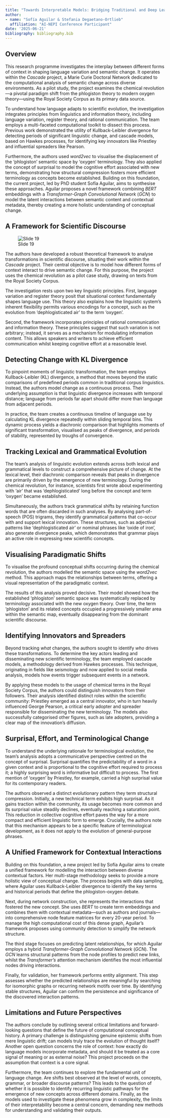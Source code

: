 ```yaml
---
title: "Towards Interpretable Models: Bridging Traditional and Deep Learning Methods for Tracing Linguistic Change in English Scientific Writing"
author:
- name: "Sofía Aguilar & Stefania Degaetano-Ortlieb"
  affiliation: "AI-NEPI Conference Participant"
date: '2025-06-21'
bibliography: bibliography.bib
---
```

## Overview {.unnumbered}

This research programme investigates the interplay between different forms of context in shaping language variation and semantic change. It operates within the *Cascade* project, a Marie Curie Doctoral Network dedicated to the computational analysis of semantic change across diverse environments. As a pilot study, the project examines the chemical revolution—a pivotal paradigm shift from the phlogiston theory to modern oxygen theory—using the Royal Society Corpus as its primary data source.

To understand how language adapts to scientific evolution, the investigation integrates principles from linguistics and information theory, including language variation, register theory, and rational communication. The team employs a multi-faceted computational toolkit to dissect this process. Previous work demonstrated the utility of Kullback-Leibler divergence for detecting periods of significant linguistic change, and cascade models, based on Hawkes processes, for identifying key innovators like Priestley and influential spreaders like Pearson.

Furthermore, the authors used *word2vec* to visualise the displacement of the 'phlogiston' semantic space by 'oxygen' terminology. They also applied the concept of surprisal to model the cognitive effort associated with new terms, demonstrating how structural compression fosters more efficient terminology as concepts become established. Building on this foundation, the current project, led by PhD student Sofía Aguilar, aims to synthesise these approaches. Aguilar proposes a novel framework combining *BERT* embeddings with a *Transformer-Graph Convolutional Network* (*GCN*) to model the latent interactions between semantic content and contextual metadata, thereby creating a more holistic understanding of conceptual change.

## A Framework for Scientific Discourse

![Slide 19](images/ai-nepi_019_slide_19.png)

The authors have developed a robust theoretical framework to analyse transformations in scientific discourse, situating their work within the *Cascade* project. Their central objective is to model how different forms of context interact to drive semantic change. For this purpose, the project uses the chemical revolution as a pilot case study, drawing on texts from the Royal Society Corpus.

The investigation rests upon two key linguistic principles. First, language variation and register theory posit that situational context fundamentally shapes language use. This theory also explains how the linguistic system’s inherent flexibility permits various encodings for a concept, such as the evolution from 'dephlogisticated air' to the term 'oxygen'.

Second, the framework incorporates principles of rational communication and information theory. These principles suggest that such variation is not arbitrary; instead, it serves as a mechanism for modulating information content. This allows speakers and writers to achieve efficient communication whilst keeping cognitive effort at a reasonable level.

## Detecting Change with KL Divergence

To pinpoint moments of linguistic transformation, the team employs Kullback-Leibler (KL) divergence, a method that moves beyond the static comparisons of predefined periods common in traditional corpus linguistics. Instead, the authors model change as a continuous process. Their underlying assumption is that linguistic divergence increases with temporal distance; language from periods far apart should differ more than language from adjacent periods.

In practice, the team creates a continuous timeline of language use by calculating KL divergence repeatedly within sliding temporal bins. This dynamic process yields a diachronic comparison that highlights moments of significant transformation, visualised as peaks of divergence, and periods of stability, represented by troughs of convergence.

## Tracking Lexical and Grammatical Evolution

The team’s analysis of linguistic evolution extends across both lexical and grammatical levels to construct a comprehensive picture of change. At the lexical level, their diachronic comparison reveals that peaks in divergence are primarily driven by the emergence of new terminology. During the chemical revolution, for instance, scientists first wrote about experimenting with 'air' that was 'dephlogisticated' long before the concept and term 'oxygen' became established.

Simultaneously, the authors track grammatical shifts by retaining function words that are often discarded in such analyses. By analysing part-of-speech (POS) trigrams, they identify grammatical patterns that co-occur with and support lexical innovation. These structures, such as adjectival patterns like 'dephlogisticated air' or nominal phrases like 'oxide of iron', also generate divergence peaks, which demonstrates that grammar plays an active role in expressing new scientific concepts.

## Visualising Paradigmatic Shifts

To visualise the profound conceptual shifts occurring during the chemical revolution, the authors modelled the semantic space using the *word2vec* method. This approach maps the relationships between terms, offering a visual representation of the paradigmatic context.

The results of this analysis proved decisive. Their model showed how the established 'phlogiston' semantic space was systematically replaced by terminology associated with the new oxygen theory. Over time, the term 'phlogiston' and its related concepts occupied a progressively smaller area within the semantic map, eventually disappearing from the dominant scientific discourse.

## Identifying Innovators and Spreaders

Beyond tracking *what* changes, the authors sought to identify *who* drives these transformations. To determine the key actors leading and disseminating new scientific terminology, the team employed cascade models, a methodology derived from Hawkes processes. This technique, originating in fields like seismology and now applied to social media analysis, models how events trigger subsequent events in a network.

By applying these models to the usage of chemical terms in the Royal Society Corpus, the authors could distinguish innovators from their followers. Their analysis identified distinct roles within the scientific community: Priestley emerged as a central innovator, who in turn heavily influenced George Pearson, a critical early adopter and spreader responsible for disseminating the new terminology. The models also successfully categorised other figures, such as late adopters, providing a clear map of the innovation's diffusion.

## Surprisal, Effort, and Terminological Change

To understand the underlying rationale for terminological evolution, the team's analysis adopts a communicative perspective centred on the concept of surprisal. Surprisal quantifies the predictability of a word in a given context and is proportional to the cognitive effort required to process it; a highly surprising word is informative but difficult to process. The first mention of 'oxygen' by Priestley, for example, carried a high surprisal value for its contemporary readers.

The authors observed a distinct evolutionary pattern they term structural compression. Initially, a new technical term exhibits high surprisal. As it gains traction within the community, its usage becomes more common and its surprisal value steadily declines, eventually reaching a saturation point. This reduction in collective cognitive effort paves the way for a more compact and efficient linguistic form to emerge. Crucially, the authors note that this mechanism appears to be a specific feature of terminological development, as it does not apply to the evolution of general-purpose phrases.

## A Unified Framework for Contextual Interactions

Building on this foundation, a new project led by Sofía Aguilar aims to create a unified framework for modelling the interaction between diverse contextual factors. Her multi-stage methodology seeks to provide a more holistic view of conceptual change. The process begins with data sampling, where Aguilar uses Kullback-Leibler divergence to identify the key terms and historical periods that define the phlogiston-oxygen debate.

Next, during network construction, she represents the interactions that fostered the new concept. She uses *BERT* to create term embeddings and combines them with contextual metadata—such as authors and journals—into comprehensive node feature matrices for every 20-year period. To manage the high computational cost of this dense graph, Aguilar's framework proposes using community detection to simplify the network structure.

The third stage focuses on predicting latent relationships, for which Aguilar employs a hybrid *Transformer-Graph Convolutional Network* (*GCN*). The *GCN* learns structural patterns from the node profiles to predict new links, whilst the *Transformer's* attention mechanism identifies the most influential nodes driving interactions.

Finally, for validation, her framework performs entity alignment. This step assesses whether the predicted relationships are meaningful by searching for isomorphic graphs or recurring network motifs over time. By identifying stable structures, Aguilar can confirm the persistence and significance of the discovered interaction patterns.

## Limitations and Future Perspectives

The authors conclude by outlining several critical limitations and forward-looking questions that define the future of computational conceptual history. A primary challenge is distinguishing genuine epistemic shifts from mere linguistic drift; can models truly trace the evolution of thought itself? Another open question concerns the role of context: how exactly do language models incorporate metadata, and should it be treated as a core signal of meaning or as external noise? This project proceeds on the assumption that context is a core signal.

Furthermore, the team continues to explore the fundamental unit of language change. Are shifts best observed at the level of words, concepts, grammar, or broader discourse patterns? This leads to the question of whether it is possible to identify recurring linguistic pathways for the emergence of new concepts across different domains. Finally, as the models used to investigate these phenomena grow in complexity, the limits of their interpretability become a central concern, demanding new methods for understanding and validating their outputs.